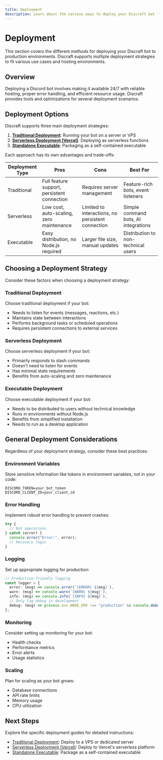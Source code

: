 ```yaml
---
title: Deployment
description: Learn about the various ways to deploy your Discraft bot to production.
---
```


# Deployment

This section covers the different methods for deploying your Discraft bot to production environments. Discraft supports multiple deployment strategies to fit various use cases and hosting environments.

## Overview

Deploying a Discord bot involves making it available 24/7 with reliable hosting, proper error handling, and efficient resource usage. Discraft provides tools and optimizations for several deployment scenarios.

## Deployment Options

Discraft supports three main deployment strategies:

1. **[Traditional Deployment](/docs/deployment/traditional)**: Running your bot on a server or VPS
2. **[Serverless Deployment (Vercel)](/docs/deployment/vercel)**: Deploying as serverless functions
3. **[Standalone Executable](/docs/deployment/executable)**: Packaging as a self-contained executable

Each approach has its own advantages and trade-offs:

| Deployment Type | Pros | Cons | Best For |
|-----------------|------|------|----------|
| Traditional | Full feature support, persistent connection | Requires server management | Feature-rich bots, event listeners |
| Serverless | Low cost, auto-scaling, zero maintenance | Limited to interactions, no persistent connection | Simple command bots, AI integrations |
| Executable | Easy distribution, no Node.js required | Larger file size, manual updates | Distribution to non-technical users |

## Choosing a Deployment Strategy

Consider these factors when choosing a deployment strategy:

### Traditional Deployment

Choose traditional deployment if your bot:
- Needs to listen for events (messages, reactions, etc.)
- Maintains state between interactions
- Performs background tasks or scheduled operations
- Requires persistent connections to external services

### Serverless Deployment

Choose serverless deployment if your bot:
- Primarily responds to slash commands
- Doesn't need to listen for events
- Has minimal state requirements
- Benefits from auto-scaling and zero maintenance

### Executable Deployment

Choose executable deployment if your bot:
- Needs to be distributed to users without technical knowledge
- Runs in environments without Node.js
- Benefits from simplified installation
- Needs to run as a desktop application

## General Deployment Considerations

Regardless of your deployment strategy, consider these best practices:

### Environment Variables

Store sensitive information like tokens in environment variables, not in your code:

```
DISCORD_TOKEN=your_bot_token
DISCORD_CLIENT_ID=your_client_id
```

### Error Handling

Implement robust error handling to prevent crashes:

```typescript
try {
  // Bot operations
} catch (error) {
  console.error("Error:", error);
  // Recovery logic
}
```

### Logging

Set up appropriate logging for production:

```typescript
// Production-friendly logging
const logger = {
  error: (msg) => console.error(`[ERROR] ${msg}`),
  warn: (msg) => console.warn(`[WARN] ${msg}`),
  info: (msg) => console.info(`[INFO] ${msg}`),
  // Only log debug in development
  debug: (msg) => process.env.NODE_ENV !== "production" && console.debug(`[DEBUG] ${msg}`)
};
```

### Monitoring

Consider setting up monitoring for your bot:
- Health checks
- Performance metrics
- Error alerts
- Usage statistics

### Scaling

Plan for scaling as your bot grows:
- Database connections
- API rate limits
- Memory usage
- CPU utilization

## Next Steps

Explore the specific deployment guides for detailed instructions:

- [Traditional Deployment](/docs/deployment/traditional): Deploy to a VPS or dedicated server
- [Serverless Deployment (Vercel)](/docs/deployment/vercel): Deploy to Vercel's serverless platform
- [Standalone Executable](/docs/deployment/executable): Package as a self-contained executable